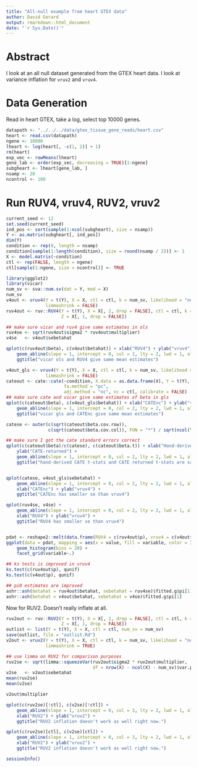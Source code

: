 ```yaml
---
title: "All-null example from heart GTEX data"
author: David Gerard
output: rmarkdown::html_document
date: "`r Sys.Date()`"
---
```


# Abstract
I look at an all null dataset generated from the GTEX heart data. I
look at variance inflation for `vruv2` and `vruv4`.

# Data Generation
Read in heart GTEX, take a log, select top 10000 genes.
```r
datapath <- "../../../data/gtex_tissue_gene_reads/heart.csv"
heart <- read.csv(datapath)
ngene <- 10000
lheart <- log(heart[, -c(1, 2)] + 1)
rm(heart)
exp_vec <- rowMeans(lheart)
gene_lab <- order(exp_vec, decreasing = TRUE)[1:ngene]
subgheart <- lheart[gene_lab, ]
nsamp <- 20
ncontrol <- 100
```

# Run RUV4, vruv4, RUV2, vruv2
```r
current_seed <- 12
set.seed(current_seed)
ind_pos <- sort(sample(1:ncol(subgheart), size = nsamp))
Y <- as.matrix(subgheart[, ind_pos])
dim(Y)
condition <- rep(0, length = nsamp)
condition[sample(1:length(condition), size = round(nsamp / 2))] <- 1
X <- model.matrix(~condition)
ctl <- rep(FALSE, length = ngene)
ctl[sample(1:ngene, size = ncontrol)] <- TRUE
```

```r
library(ggplot2)
library(vicar)
num_sv <- sva::num.sv(dat = Y, mod = X)
num_sv
v4out <- vruv4(Y = t(Y), X = X, ctl = ctl, k = num_sv, likelihood = "normal", gls = FALSE,
               limmashrink = FALSE)
ruv4out <- ruv::RUV4(Y = t(Y), X = X[, 2, drop = FALSE], ctl = ctl, k = num_sv,
                     Z = X[, 1, drop = FALSE])

## make sure vicar and ruv4 give same estimates in ols
ruv4se <- sqrt(ruv4out$sigma2 * ruv4out$multiplier)
v4se   <- v4out$sebetahat

qplot(c(ruv4out$beta), c(v4out$betahat)) + xlab("RUV4") + ylab("vruv4") +
    geom_abline(slope = 1, intercept = 0, col = 2, lty = 2, lwd = 1, alpha = 1/2) +
    ggtitle("vicar ols and RUV4 give same mean estimates")

v4out_gls <- vruv4(Y = t(Y), X = X, ctl = ctl, k = num_sv, likelihood = "normal", gls = TRUE,
               limmashrink = FALSE)
cateout <- cate::cate(~condition, X.data = as.data.frame(X), Y = t(Y), r = num_sv,
                      fa.method = "pc",
                      adj.method = "nc", nc = ctl, calibrate = FALSE)
## make sure cate and vicar give same estimates of beta in gls
qplot(c(cateout$beta), c(v4out_gls$betahat)) + xlab("CATEnc") + ylab("vruv4") +
    geom_abline(slope = 1, intercept = 0, col = 2, lty = 2, lwd = 1, alpha = 1/2) +
    ggtitle("vicar gls and CATEnc give same mean estimates")

catese <- outer(c(sqrt(cateout$beta.cov.row)),
                c(sqrt(cateout$beta.cov.col)), FUN = "*") / sqrt(ncol(Y))

## make sure I got the cate standard errors correct
qplot(c(cateout$beta)/c(catese), c(cateout$beta.t)) + xlab("Hand-derived") +
    ylab("CATE-returned") +
    geom_abline(slope = 1, intercept = 0, col = 2, lty = 2, lwd = 1, alpha = 1/2) +
    ggtitle("hand-derived CATE t-stats and CATE returned t-stats are same")


qplot(catese, v4out_gls$sebetahat) +
    geom_abline(slope = 1, intercept = 0, col = 2, lty = 2, lwd = 1, alpha = 1/2) +
    xlab("CATEnc") + ylab("vruv4") +
    ggtitle("CATEnc has smaller se than vruv4")

qplot(ruv4se, v4se) +
    geom_abline(slope = 1, intercept = 0, col = 2, lty = 2, lwd = 1, alpha = 1/2) +
    xlab("RUV4") + ylab("vruv4") +
    ggtitle("RUV4 has smaller se than vruv4")


pdat <- reshape2::melt(data.frame(RUV4 = c(ruv4out$p), vruv4 = c(v4out$pvalues)), id.vars = NULL)
ggplot(data = pdat, mapping = aes(x = value, fill = variable, color = I("grey"))) +
    geom_histogram(bins = 20) +
    facet_grid(variable~.)

## ks tests is improved in vruv4
ks.test(c(ruv4out$p), qunif)
ks.test(c(v4out$p), qunif)

## pi0 estimates are improved
ashr::ash(betahat = ruv4out$betahat, sebetahat = ruv4se)$fitted.g$pi[1]
ashr::ash(betahat = v4out$betahat, sebetahat = v4se)$fitted.g$pi[1]

```

Now for RUV2. Doesn't really inflate at all.
```r
ruv2out <- ruv::RUV2(Y = t(Y), X = X[, 2, drop = FALSE], ctl = ctl, k = num_sv,
                     Z = X[, 1, drop = FALSE])
outlist <- list(Y = t(Y), X = X, ctl = ctl, num_sv = num_sv)
save(outlist, file = "outlist.Rd")
v2out <- vruv2(Y = t(Y), X = X, ctl = ctl, k = num_sv, likelihood = "normal",
               limmashrink = TRUE)

## use limma on RUV2 for comparison purposes
ruv2se <- sqrt(limma::squeezeVar(ruv2out$sigma2 * ruv2out$multiplier,
                                 df = nrow(X) - ncol(X) - num_sv)$var.post)
v2se   <- v2out$sebetahat
mean(ruv2se)
mean(v2se)

v2out$multiplier

qplot(c(ruv2se)[!ctl], c(v2se)[!ctl]) +
    geom_abline(slope = 1, intercept = 0, col = 3, lty = 2, lwd = 1, alpha = 1/2) +
    xlab("RUV2") + ylab("vruv2") +
    ggtitle("RUV2 inflation doesn't work as well right now.")

qplot(c(ruv2se)[ctl], c(v2se)[ctl]) +
    geom_abline(slope = 1, intercept = 0, col = 3, lty = 2, lwd = 1, alpha = 1/2) +
    xlab("RUV2") + ylab("vruv2") +
    ggtitle("RUV2 inflation doesn't work as well right now.")

```

```r
sessionInfo()
```
